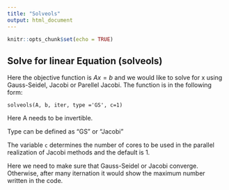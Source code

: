 ```yaml
---
title: "Solveols"
output: html_document
---
```


```r
knitr::opts_chunk$set(echo = TRUE)
```

## Solve for linear Equation (solveols)

Here the objective function is $Ax=b$ and we would like to solve for x using Gauss-Seidel, Jacobi or Parellel Jacobi. The function is in the following form:

`solveols(A, b, iter, type ='GS', c=1)`

Here A needs to be invertible.

Type can be defined as "GS" or "Jacobi"

The variable `c` determines the number of cores to be used in the parallel realization of Jacobi methods and the default is 1.

Here we need to make sure that Gauss-Seidel or Jacobi converge. Otherwise, after many iternation it would show the maximum number written in the code.


